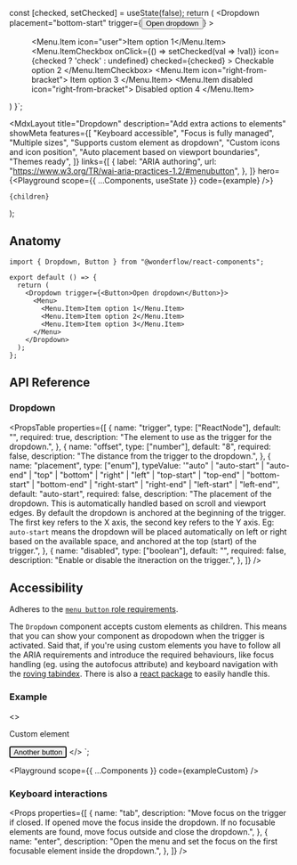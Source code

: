 
  const [checked, setChecked] = useState(false);
  return (
    <Dropdown
      placement="bottom-start"
      trigger={<Button kind="flat">Open dropdown</Button>}
    >
      <Menu>
        <Menu.Item icon="user">Item option 1</Menu.Item>
        <Menu.ItemCheckbox
          onClick={() => setChecked(val => !val)}
          icon={checked ? 'check' : undefined}
          checked={checked}
        >
          Checkable option 2
        </Menu.ItemCheckbox>
        <Separator />
        <Menu.Item icon="right-from-bracket">
          Item option 3
        </Menu.Item>
        <Menu.Item disabled icon="right-from-bracket">
          Disabled option 4
        </Menu.Item>
      </Menu>
    </Dropdown>
  )
}`;

  <MdxLayout
    title="Dropdown"
    description="Add extra actions to elements"
    showMeta
    features={[
      "Keyboard accessible",
      "Focus is fully managed",
      "Multiple sizes",
      "Supports custom element as dropdown",
      "Custom icons and icon position",
      "Auto placement based on viewport boundaries",
      "Themes ready",
    ]}
    links={[
      {
        label: "ARIA authoring",
        url: "https://www.w3.org/TR/wai-aria-practices-1.2/#menubutton",
      },
    ]}
    hero={<Playground scope={{ ...Components, useState }} code={example} />}
  >
    {children}
  </MdxLayout>
);

## Anatomy

```tsx highlight=1,5-11
import { Dropdown, Button } from "@wonderflow/react-components";

export default () => {
  return (
    <Dropdown trigger={<Button>Open dropdown</Button>}>
      <Menu>
        <Menu.Item>Item option 1</Menu.Item>
        <Menu.Item>Item option 2</Menu.Item>
        <Menu.Item>Item option 3</Menu.Item>
      </Menu>
    </Dropdown>
  );
};
```

## API Reference

### Dropdown

<PropsTable
  properties={[
    {
      name: "trigger",
      type: ["ReactNode"],
      default: "",
      required: true,
      description: "The element to use as the trigger for the dropdown.",
    },
    {
      name: "offset",
      type: ["number"],
      default: "8",
      required: false,
      description: "The distance from the trigger to the dropdown.",
    },
    {
      name: "placement",
      type: ["enum"],
      typeValue: '"auto" | "auto-start" | "auto-end" | "top" | "bottom" | "right" | "left" | "top-start" | "top-end" | "bottom-start" | "bottom-end" | "right-start" | "right-end" | "left-start" | "left-end"',
      default: "auto-start",
      required: false,
      description:
        "The placement of the dropdown. This is automatically handled based on scroll and viewport edges. By default the dropdown is anchored at the beginning of the trigger. The first key refers to the X axis, the second key refers to the Y axis. Eg: `auto-start` means the dropdown will be placed automatically on left or right based on the available space, and anchored at the top (start) of the trigger.",
    },
    {
      name: "disabled",
      type: ["boolean"],
      default: "",
      required: false,
      description: "Enable or disable the itneraction on the trigger.",
    },
  ]}
/>

## Accessibility

Adheres to the [`menu button` role requirements](https://www.w3.org/TR/wai-aria-practices-1.2/#menubutton).

The `Dropdown` component accepts custom elements as children. This means that you can show your component as dropodown when the trigger is activated. Said that, if you're using custom elements you have to follow all the ARIA requirements and introduce the required behaviours, like focus handling (eg. using the autofocus attribute) and keyboard navigation with the [roving tabindex](https://developers.google.com/web/fundamentals/accessibility/focus/using-tabindex). There is also a [react package](https://www.npmjs.com/package/react-roving-tabindex) to easily handle this.

### Example

  <>
    <p>Custom element</p>
    <Button autoFocus dimension="small" kind="flat">
      Another button
    </Button>
  </>
</Dropdown>`;

<Playground scope={{ ...Components }} code={exampleCustom} />

### Keyboard interactions

<Props
  properties={[
    {
      name: "tab",
      description:
        "Move focus on the trigger if closed. If opened move the focus inside the dropdown. If no focusable elements are found, move focus outside and close the dropdown.",
    },
    {
      name: "enter",
      description:
        "Open the menu and set the focus on the first focusable element inside the dropdown.",
    },
  ]}
/>

